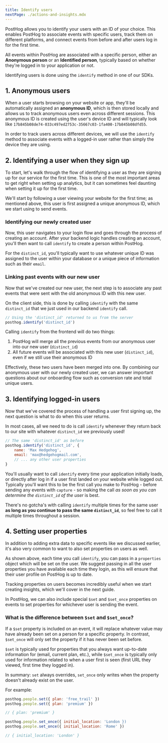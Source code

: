 ```yaml
---
title: Identify users
nextPage: ./actions-and-insights.mdx
---
```



PostHog allows you to identify your users with an ID of your choice. This enables PostHog to associate events with specific users, track them on different platforms, and connect events from before and after users log in for the first time.

All events within PostHog are associated with a specific person, either an **Anonymous person** or an **Identified person**, typically based on whether they're logged in to your application or not.

Identifying users is done using the `identify` method in one of our SDKs.

## 1. Anonymous users

When a user starts browsing on your website or app, they'll be automatically assigned an **anonymous ID**, which is then stored locally and allows us to track anonymous users even across different sessions.
This anonymous ID is created using the user's device ID and will typically look like `17b845b08de74-033c497ed2753c-35667c03-1fa400-17b845b08dfd55`.

In order to track users across different devices, we will use the `identify` method to associate events with a logged-in user rather than simply the device they are using.

## 2. Identifying a user when they sign up

To start, let's walk through the flow of identifying a user as they are signing up for our service for the first time.
This is one of the most important areas to get right when setting up analytics, but it can sometimes feel daunting when setting it up for the first time.

We'll start by following a user viewing your website for the first time; as mentioned above, this user is first assigned a unique anonymous ID, which we start using to send events.

### Identifying our newly created user

Now, this user navigates to your login flow and goes through the process of creating an account.
After your backend logic handles creating an account, you'll then want to call `identify` to create a person within PostHog.

<IdentifyUserBackend />

For the `distinct_id`, you'll typically want to use whatever unique ID was assigned to the user within your database or a unique piece of information such as their `email`.

### Linking past events with our new user

Now that we've created our new user, the next step is to associate any past events that were sent with the old anonymous ID with this new user.

On the client side, this is done by calling `identify` with the same `distinct_id` that we just used in our backend `identify` call.

```js
// Using the 'distinct_id' returned to us from the server
posthog.identify('distinct_id')
```

Calling `identify` from the frontend will do two things:

1. PostHog will merge all the previous events from our anonymous user into our new user (`distinct_id`)
2. All future events will be associated with this new user (`distinct_id`), even if we still use their anonymous ID

Effectively, these two users have been merged into one.
By combining our anonymous user with our newly created user, we can answer important questions about our onboarding flow such as conversion rate and total unique users.

## 3. Identifying logged-in users

Now that we've covered the process of handling a user first signing up, the next question is what to do when this user returns.

In most cases, all we need to do is call `identify` whenever they return back to our site with whatever `distinct_id` we previously used!

```js
// The same 'distinct_id' as before
posthog.identify('distinct_id', {
    name: 'Max Hedgehog',
    email: 'max@hedgehogmail.com',
    // ... any other user properties
}
```

You'll usually want to call `identify` every time your application initially loads, or directly after log in if a user first landed on your website while logged out.
Typically you'll want this to be the first call you make to PostHog - before sending any events with `capture` - so making the call _as soon as you can determine the `distinct_id` of the user_ is best.

There's no gotcha's with calling `identify` multiple times for the same user **as long as you continue to pass the same `distinct_id`**, so feel free to call it multiple times throughout a session.

## 4. Setting user properties

In addition to adding extra data to specific events like we discussed earlier, it's also very common to want to also set properties on users as well.

As shown above, each time you call `identify`, you can pass in a `properties` object which will be set on the user. We suggest passing in all the user properties you have available each time they login, as this will ensure that their user profile on PostHog is up to date.

Tracking properties on users becomes incredibly useful when we start creating insights, which we'll cover in the next guide.

In PostHog, we can also include special `$set` and `$set_once` properties on events to set properties for whichever user is sending the event.

### What is the difference between `$set` and `$set_once`?

If a `$set` property is included on an event, it will replace whatever value may have already been set on a person for a specific property.
In contrast, `$set_once` will only set the property if it has never been set before.

`$set` is typically used for properties that you always want up-to-date information for (email, current plan, etc.), while `$set_once` is typically only used for information related to when a user first is seen (first URL they viewed, first time they logged in). 

In summary: `set` always overrides, `set_once` only writes when the property doesn't already exist on the user.

For example:

```js
posthog.people.set({ plan: 'free_trail' })
posthog.people.set({ plan: 'premium' })

// { plan: 'premium' }

posthog.people.set_once({ initial_location: 'London })
posthog.people.set_once({ initial_location: 'Rome' })

// { initial_location: 'London' }
```
